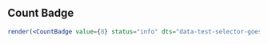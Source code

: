 
## Count Badge

```jsx live={true}
render(<CountBadge value={8} status="info" dts="data-test-selector-goes-here" />);
```

<Props componentName="CountBadge" />
